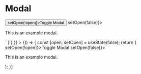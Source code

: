 
<Meta title="Components/Modal" component={Modal} />

# Modal

<Canvas>
  <Story
    name="Modal"
    parameters={{
      docs: {
        source: {
          code: dedent`
            const [open, setOpen] = useState(false);
            return (
              <div className="modals-story">
                <button onClick={() => setOpen(!open)}>Toggle Modal</button>
                <Modal isOpen={open} onAfterClose={() => setOpen(false)}>
                  <Title>Modal Title</Title>
                  <p className="text">This is an example modal.</p>
                </Modal>
              </div>`
        }
      }
    }}
  >
    {() => {
      const [open, setOpen] = useState(false);
      return (
        <div className="modals-story">
          <ButtonPrimary onClick={() => setOpen(!open)}>Toggle Modal</ButtonPrimary>
          <Modal isOpen={open} onAfterClose={() => setOpen(false)}>
            <Title>Modal Title</Title>
            <p className="text">This is an example modal.</p>
          </Modal>
        </div>
      );
    }}
  </Story>
  <ArgsTable of={Modal} />
</Canvas>
